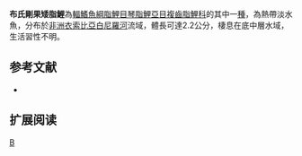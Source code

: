 {{Speciesbox 
| genus = Nannaethiops
| species = bleheri
| status = NE
| status_system = IUCN3.1
| authority =  [[Géry|Géry]] & [[Zarske|Zarske]], 2003
| synonyms = 
}}
'''布氏剛果矮脂鯉'''為[[輻鰭魚綱|輻鰭魚綱]][[脂鯉目|脂鯉目]][[琴脂鯉亞目|琴脂鯉亞目]][[複齒脂鯉科|複齒脂鯉科]]的其中一[[種|種]]，為熱帶淡水魚，分布於[[非洲|非洲]][[衣索比亞|衣索比亞]][[白尼羅河|白尼羅河]]流域，體長可達2.2公分，棲息在底中層水域，生活習性不明。

==参考文献==
{{refbegin}}
*{{FishBase_species|genus=Nannaethiops|species=bleheri|year=2014|month=1}}
{{refend}}

== 扩展阅读 ==
{{refbegin}}
{{wikispecies-inline|Nannaethiops bleheri|布氏剛果矮脂鯉}}
{{refend}}

{{Taxonbar|from=Q6421617}}

[[Category:剛果矮脂鯉屬|B]]


{{魚類小作品}}